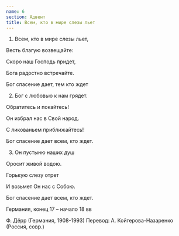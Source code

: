 ```yaml
---
name: 6
section: Адвент
title: Всем, кто в мире слезы льет
---
```

1. Всем, кто в мире слезы льет,

Весть благую возвещайте:

Скоро наш Господь придет,

Бога радостно встречайте.

Бог спасение дает, тем кто ждет


2. Бог с любовью к нам грядет.

Обратитесь и покайтесь!

Он избрал нас в Свой народ.

С ликованьем приближайтесь!

Бог спасение дает всем, кто ждет.


3. Он пустыню наших душ

Оросит живой водою.

Горькую слезу отрет

И возьмет Он нас с Собою.

Бог спасение дает всем, кто ждет.



Германия, конец 17 – начало 18 вв

Ф. Дёрр (Германия, 1908-1993)
Перевод: А. Койгерова-Назаренко (Россия, совр.)